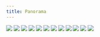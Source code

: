 ```yaml
---
title: Panorama
---
```


![](/images/others/part-4/pg5.jpg)
![](/images/others/part-4/pg6.jpg)
![](/images/others/part-4/pg7.jpg)
![](/images/others/part-4/pg8.jpg)
![](/images/others/part-4/pg9.jpg)
![](/images/others/part-4/pg10.jpg)
![](/images/others/part-4/pg11.jpg)
![](/images/others/part-4/pg12.jpg)
![](/images/others/part-4/pg13.jpg)
![](/images/others/part-4/pg14.jpg)
![](/images/others/part-4/pg15.jpg)
![](/images/others/part-4/pg16.jpg)